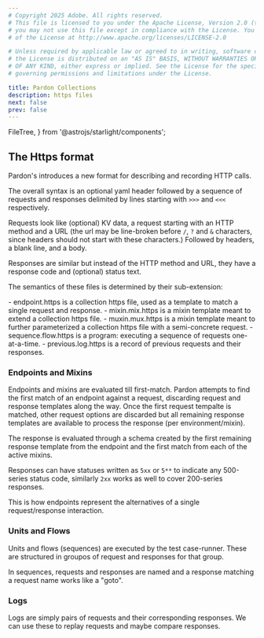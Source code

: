 ```yaml
---
# Copyright 2025 Adobe. All rights reserved.
# This file is licensed to you under the Apache License, Version 2.0 (the "License");
# you may not use this file except in compliance with the License. You may obtain a copy
# of the License at http://www.apache.org/licenses/LICENSE-2.0

# Unless required by applicable law or agreed to in writing, software distributed under
# the License is distributed on an "AS IS" BASIS, WITHOUT WARRANTIES OR REPRESENTATIONS
# OF ANY KIND, either express or implied. See the License for the specific language
# governing permissions and limitations under the License.

title: Pardon Collections
description: https files
next: false
prev: false
---
```


  FileTree,
} from '@astrojs/starlight/components';

## The Https format

Pardon's introduces a new format for describing and recording HTTP calls.

The overall syntax is an optional yaml header followed by a sequence of
requests and responses delimited by lines starting with `>>>` and `<<<` respectively.

Requests look like (optional) KV data, a request starting with an HTTP method and a URL (the
url may be line-broken before `/`, `?` and `&` characters, since headers should not start with these
characters.)  Followed by headers, a blank line, and a body.

Responses are similar but instead of the HTTP method and URL, they have a response code and
(optional) status text.

The semantics of these files is determined by their sub-extension:

<FileTree>
- endpoint.https is a collection https file, used as a template to match a single request and response.
- mixin.mix.https is a mixin template meant to extend a collection https file.
- muxin.mux.https is a mixin template meant to further parameterized a collection https file with a semi-concrete request.
- sequence.flow.https is a program: executing a sequence of requests one-at-a-time.
- previous.log.https is a record of previous requests and their responses.
</FileTree>

### Endpoints and Mixins

Endpoints and mixins are evaluated till first-match.  Pardon attempts to find the first match
of an endpoint against a request, discarding request and response templates along the way.
Once the first request tempalte is matched, other request options are discarded but 
all remaining response templates are available to process the response (per environment/mixin).

The response is evaluated through a schema created by the first remaining response template
from the endpoint and the first match from each of the active mixins.

Responses can have statuses written as `5xx` or `5**` to indicate any 500-series status code, similarly
`2xx` works as well to cover 200-series responses.

This is how endpoints represent the alternatives of a single request/response interaction.

### Units and Flows

Units and flows (sequences) are executed by the test case-runner.
These are structured in groupos of request and responses for that group.

In sequences, requests and responses are named and a response matching a request name
works like a "goto".

### Logs

Logs are simply pairs of requests and their corresponding responses.  We can use these to
replay requests and maybe compare responses.
